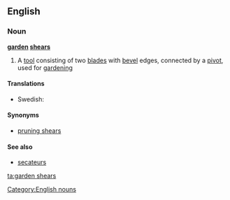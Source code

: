 ==English==

===Noun===
'''[[garden]] [[shears]]'''

# {{plurale tantum}} A [[tool]] consisting of two [[blade]]s with [[bevel]] edges, connected by a [[pivot]], used for [[gardening]]

====Translations====
{{trans-top|a tool}}
* Swedish: {{t-|sv|trädgårdssax|c}}
{{trans-mid}}
{{trans-bottom}}

====Synonyms====
* [[pruning shears]]

====See also====
* [[secateurs]]

[[Category:English nouns]]

[[ta:garden shears]]